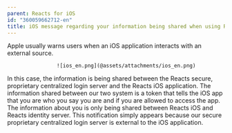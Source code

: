 ```yaml
---
parent: Reacts for iOS
id: "360059662712-en"
title: iOS message regarding your information being shared when using Reacts
---
```

Apple usually warns users when an iOS application interacts with an external source.  
  
  
                    ![ios_en.png](@assets/attachments/ios_en.png)

  
In this case, the information is being shared between the Reacts secure, proprietary centralized login server and the Reacts iOS application. The information shared between our two system is a token that tells the iOS app that you are who you say you are and if you are allowed to access the app. The information about you is only being shared between Reacts iOS and Reacts identity server. This notification simply appears because our secure proprietary centralized login server is external to the iOS application.



